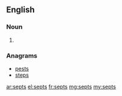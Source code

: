 ==English==

===Noun===
{{head|en}}

# {{plural of|sept}}

===Anagrams===
* [[pests#English|pests]]
* [[steps#English|steps]]

[[ar:septs]]
[[el:septs]]
[[fr:septs]]
[[mg:septs]]
[[my:septs]]